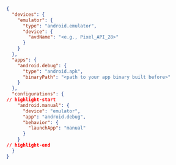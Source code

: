 ```json
{
  "devices": {
    "emulator": {
      "type": "android.emulator",
      "device": {
        "avdName": "<e.g., Pixel_API_28>"
      }
    }
  },
  "apps": {
    "android.debug": {
      "type": "android.apk",
      "binaryPath": "<path to your app binary built before>"
    }
  },
  "configurations": {
// highlight-start
    "android.manual": {
      "device": "emulator",
      "app": "android.debug",
      "behavior": {
        "launchApp": "manual"
      }
    }
// highlight-end
  }
}
```
